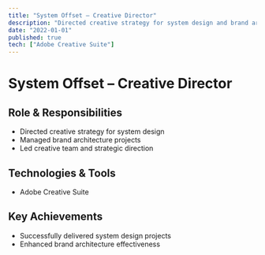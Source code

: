 ```yaml
---
title: "System Offset – Creative Director"
description: "Directed creative strategy for system design and brand architecture projects."
date: "2022-01-01"
published: true
tech: ["Adobe Creative Suite"]
---
```


# System Offset – Creative Director

## Role & Responsibilities
- Directed creative strategy for system design
- Managed brand architecture projects
- Led creative team and strategic direction

## Technologies & Tools
- Adobe Creative Suite

## Key Achievements
- Successfully delivered system design projects
- Enhanced brand architecture effectiveness 